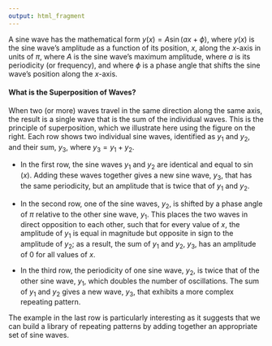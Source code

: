 ```yaml
---
output: html_fragment
---
```


<!-- The following script makes it possible to use the mhchem -->
<!-- latex package in a .Rmd file and to knit it into an .html file -->
<!-- the font size is scaled to 90% to match text -->

<!-- ```{=html} -->
<!-- <script type="text/x-mathjax-config"> -->
<!-- MathJax.Hub.Config({ -->
<!--   TeX: { -->
<!--     extensions: ["[Contrib]/mhchem/mhchem.js"] -->
<!-- } -->
<!-- }); -->
<!-- MathJax.Hub.Config({  -->
<!--         "HTML-CSS": { scale: 90 },  -->
<!--         SVG: { linebreaks: { automatic:true } },  -->
<!--  }); -->
<!-- </script> -->
<!-- ``` -->

<!-- text for introduction -->

A sine wave has the mathematical form $y(x) = A \sin({ax} + \phi)$, where $y(x)$ is the sine wave's amplitude as a function of its position, *x*, along the *x*-axis in units of $\pi$, where *A* is the sine wave's maximum amplitude, where *a* is its periodicity (or frequency), and where $\phi$ is a phase angle that shifts the sine wave's position along the *x*-axis. 

#### What is the Superposition of Waves?

When two (or more) waves travel in the same direction along the same axis, the result is a single wave that is the sum of the individual waves. This is the principle of superposition, which we illustrate here using the figure on the right. Each row shows two individual sine waves, identified as $y_1$ and $y_2$, and their sum, $y_3$, where $y_3 = y_1 + y_2$. 

* In the first row, the sine waves $y_1$ and $y_2$ are identical and equal to $\sin(x)$. Adding these waves together gives a new sine wave, $y_3$, that has the same periodicity, but an amplitude that is twice that of $y_1$ and $y_2$. 

* In the second row, one of the sine waves, $y_2$, is shifted by a phase angle of $\pi$ relative to the other sine wave, $y_1$. This places the two waves in direct opposition to each other, such that for every value of $x$, the amplitude of $y_1$ is equal in magnitude but opposite in sign to the amplitude of $y_2$; as a result, the sum of $y_1$ and $y_2$, $y_3$, has an amplitude of 0 for all values of $x$.

* In the third row, the periodicity of one sine wave, $y_2$, is twice that of the other sine wave, $y_1$, which doubles the number of oscillations. The sum of $y_1$ and $y_2$ gives a new wave, $y_3$, that exhibits a more complex repeating pattern.

The example in the last row is particularly interesting as it suggests that we can build a library of repeating patterns by adding together an appropriate set of sine waves.  
